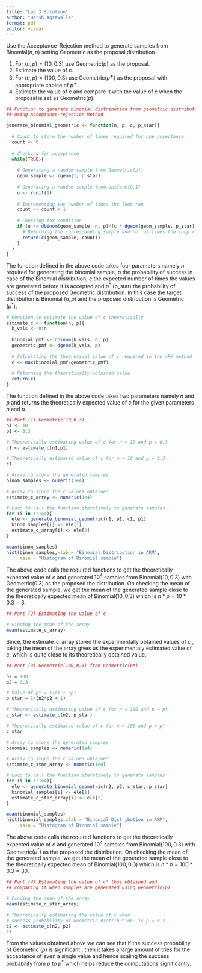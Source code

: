 ```yaml
---
title: "Lab 3 Solution"
author: "Harsh Agrawalla"
format: pdf
editor: visual
---
```


\textbf{Problem 1} Use the Acceptance–Rejection method to generate samples from Binomial$(n,p)$ setting Geometric as the proposal distribution.

(1) For $(n, p) = (10, 0.3)$ use Geometric$(p)$ as the proposal.
(2) Estimate the value of c.
(3) For $(n, p) = (100, 0.3)$ use Geometric$(p^∗)$ as the proposal with appropriate choice of $p^∗$.
(4) Estimate the value of c and compare it with the value of c when the proposal is set as Geometric$(p)$.

\textbf{Solution:}

```r

## Function to generate binomial distribution from geometric distribution 
## using Acceptance-rejection Method

generate_binomial_geometric <- function(n, p, c, p_star){
  
  # Count to store the number of times required for one acceptance
  count <- 0
  
  # Checking for acceptance
  while(TRUE){
   
    # Generating a random sample from Geometric(p*)
    geom_sample <- rgeom(1, p_star)
    
    # Generating a random sample from Uniform(0,1)
    u <- runif(1)
    
    # Incrementing the number of times the loop ran
    count <- count + 1
    
    # Checking for condition
    if (u <= dbinom(geom_sample, n, p)/(c * dgeom(geom_sample, p_star))){
      # Returning the corresponding sample and no. of times the loop ran
      return(c(geom_sample, count))
    }
  }
}

```

The function defined in the above code takes four parameters namely $n$ required for generating the binomial sample, $p$ the probability of success in case of the Binomial distribution, $c$ the expected number of times the values are generated before it is accepted and $p^*$ (p_star) the probability of success of the proposed Geometric distribution. In this case the target distribution is Binomial $(n,p)$ and the proposed distribution is Geometric $(p^*)$.

```r
# Function to estimate the value of c theoretically
estimate_c <- function(n, p){
  k_vals <- 0:n
  
  binomial_pmf <- dbinom(k_vals, n, p)
  geometric_pmf <- dgeom(k_vals, p)
  
  # Calculating the theoretical value of c required in the ARM method
  c <- max(binomial_pmf/geometric_pmf)
  
  # Returning the theoretically obtained value
  return(c)
}

```

The function defined in the above code takes two parameters namely $n$ and $p$ and returns the theoretically expected value of $c$ for the given parameters $n$ and $p$.

```r

## Part (1) Geometric(10,0.3)
n1 <- 10
p1 <- 0.3

# Theoretically estimating value of c for n = 10 and p = 0.3
c1 <- estimate_c(n1,p1)

# Theoretically estimated value of c for n = 10 and p = 0.3
c1

# Array to store the generated samples
binom_samples <- numeric(1e4)

# Array to store the c values obtained
estimate_c_array <- numeric(1e4)

# Loop to call the function iteratively to generate samples 
for (i in 1:1e4){
  ele <- generate_binomial_geometric(n1, p1, c1, p1)
  binom_samples[i] <- ele[1]
  estimate_c_array[i] <- ele[2]
}

mean(binom_samples)
hist(binom_samples,xlab = "Binomial Distribution in ARM",
     main = "Histogram of Binomial sample")
```

The above code calls the required functions to get the theoretically expected value of $c$ and generated $10^4$ samples from Binomial$(10,0.3)$ with Geometric$(0.3)$ as the proposed the distribution. On checking the mean of the generated sample, we get the mean of the generated sample close to the theoretically expected mean of Binomial$(10,0.3)$ which is $n*p = 10*0.3 = 3$.

```r
## Part (2) Estimating the value of c

# Finding the mean of the array
mean(estimate_c_array)
```

Since, the estimate_c_array stored the experimentally obtained values of $c$ , taking the mean of the array gives us the experimentaly estimated value of $c$, which is quite close to its theoretically obtained value.

```r
## Part (3) Geometric(100,0.3) from Geometric(p*)

n2 = 100
p2 = 0.3

# Value of p* = 1/(1 + np)
p_star = 1/(n2*p2 + 1)

# Theoretically estimating value of c for n = 100 and p = p* 
c_star <- estimate_c(n2, p_star)

# Theoretically estimated value of c for n = 100 and p = p*
c_star

# Array to store the generated samples
binomial_samples <- numeric(1e4)

# Array to store the c values obtained
estimate_c_star_array <- numeric(1e4)

# Loop to call the function iteratively to generate samples 
for (i in 1:1e4){
  ele <- generate_binomial_geometric(n2, p2, c_star, p_star)
  binomial_samples[i] <- ele[1]
  estimate_c_star_array[i] <- ele[2]
}

mean(binomial_samples)
hist(binomial_samples,xlab = "Binomial Distribution in ARM",
     main = "Histogram of Binomial sample")
```

The above code calls the required functions to get the theoretically expected value of $c$ and generated $10^4$ samples from Binomial$(100,0.3)$ with Geometric$(p^*)$ as the proposed the distribution. On checking the mean of the generated sample, we get the mean of the generated sample close to the theoretically expected mean of Binomial$(100,0.3)$ which is $n*p = 100*0.3 = 30$.

```r
## Part (4) Estimating the value of c* thus obtained and 
## comparing it when samples are generated using Geometric(p)

# Finding the mean of the array
mean(estimate_c_star_array)

# Theoretically estimating the value of c when 
# success probability of Geometric distribution. is p = 0.3
c2 <- estimate_c(n2, p2)
c2
```

From the values obtained above we can see that if the success probability of Geometric $(p)$ is significant , then it takes a large amount of tries for the acceptance of even a single value and hence scaling the success probability from $p$ to $p^*$ which helps reduce the computations significantly.
